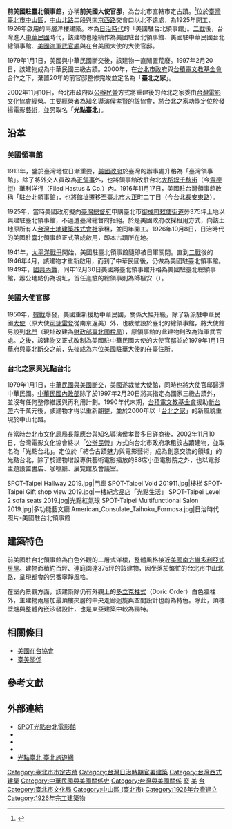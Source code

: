 {{tw monument
|name= 前美國駐臺北領事館 
|formername= 美國駐臺北領事館<br/>美國大使官邸
|othername= 
|image= SPOT-Taipei 2019.jpg
|imagename=
|formalname= 臺北之家、光點臺北
|level= 直轄市定古蹟
|class= 宅第
|date=1997年2月20日
|time={{flagicon|Empire of Japan}}日本大正15年（1926年）
|location= {{ROC-TW}}<br/>[[臺北市|臺北市]][[中山區_(臺北市)|中山區]][[中山北路_(台北市)|中山北路]]二段18號
|open= 
|cost=
|website=
|reg_url =https://nchdb.boch.gov.tw/assets/advanceSearch/monument/19970220000001
}}
{{Infobox building
|name                = 光點臺北
|native_name         = Taipei Film House
|image               = SPOT-Taipei view1 2019.jpg
|opening             = 2002年11月10日
|location            = {{ROC-TW}}<br/>[[臺北市|臺北市]][[中山區_(臺北市)|中山區]][[中山北路_(台北市)|中山北路]]二段18號
|building_type       = [[電影院|電影院]]
|start_date          = 
|completion_date     = 1926年10月8日
|cost                = 
|roof                = 
|top_floor           = 
|architectural       = 
|observatory         = 
|floor_count         = 2
|floor_area          = {{convert|375|sqft|m2}}
|elevator_count      = 
|architect           = 
|structural_engineer = 
|main_contractor     = 台灣房地產有限公司
|management          = 
|owner               = 台北市政府（委託由[[台灣電影文化協會|台灣電影文化協會]]公辦民營方式經營）<br>導演[[侯孝賢|侯孝賢]]
|former_names        = 前美國駐臺北領事館
|website             = {{url|http://www.spot.org.tw/|www.spot.org.tw}}
|references          = 
}}
'''前美國駐臺北領事館'''，亦稱'''前美國大使官邸'''{{r|文}}，為台北市直轄市定古蹟。<ref>{{Cite web|title=文化部文化資產局|url=https://nchdb.boch.gov.tw/assets/advanceSearch/monument/19970220000001|access-date=2019-01-07|archive-date=2019-05-02|archive-url=https://web.archive.org/web/20190502033650/https://nchdb.boch.gov.tw/assets/advanceSearch/monument/19970220000001}}</ref>位於[[臺灣|臺灣]][[臺北市|臺北市]][[中山區_(台北市)|中山區]]，[[中山北路_(台北市)|中山北路]]二段與[[南京西路_(台北)|南京西路]]交會口以北不遠處，為1925年開工、1926年啟用的兩層洋樓建築。本為[[台灣日治時期|日治時代]]的「美國駐台北領事館」。[[二戰|二戰]]後，台灣進入[[中華民國|中華民國]]時代，該建物也陸續作為美國駐台北領事館、美國駐中華民國台北總領事館、[[美國海軍|美國海軍]][[駐外武官|武官處]]與在台美國大使的大使官邸。

1979年1月1日，美國與中華民國斷交後，該建物一直閒置荒廢。1997年2月20日，該建物成為中華民國三級古蹟{{r|文}}{{r|偵}}。2000年，在[[台北市政府|台北市政府]]與[[台積電文教基金會|台積電文教基金會]]合作之下，棄置20年的前官邸整修完竣並定名為「'''臺北之家'''」。

2002年11月10日，台北市政府以[[公辦民營|公辦民營]]方式將重建後的台北之家委由[[台灣電影文化協會|台灣電影文化協會]]經營。主要經營者為知名導演[[侯孝賢|侯孝賢]]的該協會，將台北之家功能定位於發揚電影[[藝術|藝術]]，並另取名「'''光點臺北'''」。

== 沿革 ==
===美國領事館 ===
1913年，鑒於臺灣地位日漸重要，[[美國政府|美國政府]]於臺灣的辦事處升格為「臺灣領事館」。除了將外交人員改為[[正領事|正領事]]外，也將領事館改駐台北[[大稻埕|大稻埕]][[千秋街|千秋街]]（今[[貴德街|貴德街]]）華利洋行（Filed Hastus & Co.）內。1916年11月17日，美國駐台灣領事館改稱「駐台北領事館」，也將館址遷移至[[臺北市_(州轄市)|臺北市]][[大正町_(台北市)|大正町]]二丁目（今台北[[長安東路|長安東路]]）。

1925年，當時美國政府擬向[[臺灣總督府|臺灣總督府]]申購臺北市[[御成町|御成町]][[敕使街道|敕使街道]]旁375坪土地以興建駐臺北領事館，不過遭臺灣總督府拒絕。於是美國政府改採租用方式，向該土地原所有人[[台灣土地建築株式會社|台灣土地建築株式會社]]承租，並同年開工。1926年10月8日，日治時代的美國駐臺北領事館正式落成啟用，即本古蹟所在地。

1941年，[[太平洋戰爭|太平洋戰爭]]開始，美國駐臺北領事館隨即被日軍關閉{{r|偵}}。直到[[二戰|二戰]]後的1946年4月，該建物才重新啟用，而到了中華民國後，仍做為美國駐臺北領事館。1949年，[[國共內戰|國共內戰]]，同年12月30日美國將臺北領事館升格為美國駐臺北總領事館，辦公地點仍為現址，首任進駐的總領事則為師樞安（{{lang|en|Robert C. Strong}}）。

===美國大使官邸===
1950年，[[韓戰|韓戰]]爆發，美國重新援助中華民國，關係大幅升級，除了新派駐中華民國[[大使|大使]]（原大使[[司徒雷登|司徒雷登]]從南京返美）外，也裁撤設於臺北的總領事館，將大使館另設到[[臺北府城北門|北門]]（現址改建為[[財政部臺北國稅局|財政部臺北國稅局]]），原領事館的此建物則改為海軍武官處。之後，該建物又正式改制為美國駐中華民國大使的大使官邸並於1979年1月1日華府與臺北斷交之前，先後成為六位美國駐華大使的在臺住所。

===台北之家與光點台北===
1979年1月1日，[[中華民國與美國關係|中華民國與美國斷交]]，美國遂裁撤大使館，同時也將大使官邸歸還中華民國。[[中華民國內政部|中華民國內政部]]除了於1997年2月20日將其指定為國家三級古蹟外，並沒有任何整修維護與再利用計劃。1990年代末期，[[台積電文教基金會|台積電文教基金會]]援助[[新台幣|新台幣]]六千萬元後，該建物才得以重新翻整，並於2000年以「[[台北之家|台北之家]]」的新風貌重現於中山北路。

在當時[[台北市文化局|台北市文化局]]局長[[龍應台|龍應台]]與知名導演[[侯孝賢|侯孝賢]]多日磋商後，2002年11月10日，台灣電影文化協會終以「[[公辦民營|公辦民營]]」方式向台北市政府承租該古蹟建物，並取名為「光點台北」。定位於「結合古蹟魅力與電影藝術，成為創意交流的領域」的光點台北，除了於建物增設專供藝術電影播放的88席小型電影院之外，也以電影主題設置書店、咖啡廳、展覽館及會議室。

<gallery>
SPOT-Taipei Hallway 2019.jpg|門廊
SPOT-Taipei Void 201911.jpg|樓梯
SPOT-Taipei Gift shop view 2019.jpg|一樓紀念品店「光點生活」
SPOT-Taipei Level 2 sofa seats 2019.jpg|光點紅氣球
SPOT-Taipei Multifunctional Salon 2019.jpg|多功能藝文廳
American_Consulate_Taihoku_Formosa.jpg|日治時代照片-美國駐台北領事館
</gallery>

==建築特色==
前美國駐台北領事館為白色外觀的二層式洋樓，整體風格接近[[美國南方|美國南方]][[維多利亞式房屋|維多利亞式房屋]]。建物面積約百坪、連庭園達375坪的該建物，因坐落於繁忙的台北市中山北路，呈現都會的另番寧靜風格。

在室內景觀方面，該建築除仍有外觀上的[[多立克柱式|多立克柱式]]（Doric Order）白色牆柱外，主建物兩層加最頂樓夾層的中央走廊迴旋與空間設計也蔚為特色。除此，頂樓壁爐與整體內嵌沙發設計，也是東亞建築中較為獨特。

== 相關條目 ==
*[[美國在台協會|美國在台協會]]
*[[臺美關係|臺美關係]]

== 參考文獻 ==
{{Commonscat|Taipei Film House}}
{{reflist|refs=
<ref name="文">{{cite web |url=https://nchdb.boch.gov.tw/assets/advanceSearch/monument/19970220000001 |language=zh-tw |title=前美國大使官邸 |publisher=文化部文化資產局 |accessdate= |archive-date=2019-05-02 |archive-url=https://web.archive.org/web/20190502033650/https://nchdb.boch.gov.tw/assets/advanceSearch/monument/19970220000001 |dead-url=no }}</ref>
<ref name="偵">{{cite book|author=俞怡萍、吳欣文 |title=《台北古蹟偵探遊》 |publisher=遠流 |year=2004-10-25 |isbn=957-32-5356-9 |pages=頁30}}</ref>
}}

== 外部連結 ==
*[http://www.spot.org.tw/ SPOT光點台北電影館] {{Wayback|url=http://www.spot.org.tw/ |date=20201215175947 }}
*{{facebook|spot.tp|光點台北SPOT-Taipei（台北之家Taipei Film House）}}
*{{instagram|spottaipei|光點台北（台北之家）}}
*{{youtube|channel=UCnK6S94Kmv4YQtsLeD9vU9Q|光點台北（台北之家）}}
*[https://web.archive.org/web/20190422111134/https://www.travel.taipei/zh-tw/attraction/details/36 光點臺北  臺北旅遊網]
{{美国驻华使领馆}}
{{台灣直轄市定古蹟}}
{{臺北市政府文化局所屬場館}}
{{臺北市文化資產}}
{{coord|25|03|11|N|121|31|20|E|region:TW_type:landmark|display=title}}

[[Category:臺北市市定古蹟|Category:臺北市市定古蹟]]
[[Category:台灣日治時期官署建築|Category:台灣日治時期官署建築]]
[[Category:台灣西式建築|Category:台灣西式建築]]
[[Category:中華民國與美國關係史|Category:中華民國與美國關係史]]
[[Category:台灣與美國關係|Category:台灣與美國關係]]
[[Category:美國駐外領事館|廢]]
[[Category:20世紀台灣外交|美]]
[[Category:20世纪美国外交|台]]
[[Category:臺北市文化局|Category:臺北市文化局]]
[[Category:中山區_(臺北市)|Category:中山區 (臺北市)]]
[[Category:1926年台灣建立|Category:1926年台灣建立]]
[[Category:1926年完工建築物|Category:1926年完工建築物]]